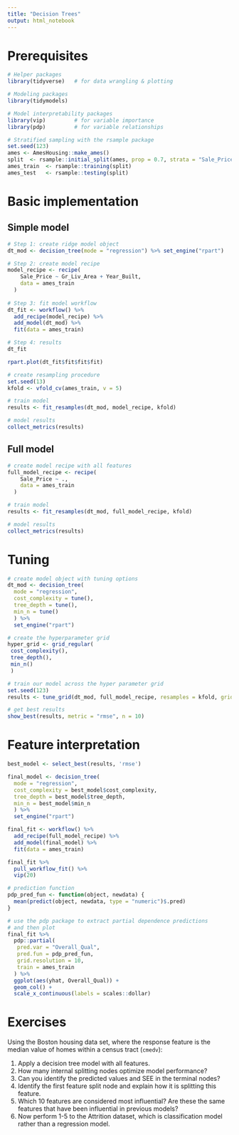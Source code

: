 ```yaml
---
title: "Decision Trees"
output: html_notebook
---
```


# Prerequisites

```r
# Helper packages
library(tidyverse)   # for data wrangling & plotting

# Modeling packages
library(tidymodels) 

# Model interpretability packages
library(vip)         # for variable importance
library(pdp)         # for variable relationships
```

```r
# Stratified sampling with the rsample package
set.seed(123)
ames <- AmesHousing::make_ames()
split  <- rsample::initial_split(ames, prop = 0.7, strata = "Sale_Price")
ames_train  <- rsample::training(split)
ames_test   <- rsample::testing(split)
```

# Basic implementation

## Simple model

```r
# Step 1: create ridge model object
dt_mod <- decision_tree(mode = "regression") %>% set_engine("rpart")

# Step 2: create model recipe
model_recipe <- recipe(
    Sale_Price ~ Gr_Liv_Area + Year_Built, 
    data = ames_train
  )
  
# Step 3: fit model workflow
dt_fit <- workflow() %>%
  add_recipe(model_recipe) %>%
  add_model(dt_mod) %>%
  fit(data = ames_train)

# Step 4: results
dt_fit
```

```r
rpart.plot(dt_fit$fit$fit$fit)
```

```r
# create resampling procedure
set.seed(13)
kfold <- vfold_cv(ames_train, v = 5)

# train model
results <- fit_resamples(dt_mod, model_recipe, kfold)

# model results
collect_metrics(results)
```

## Full model

```r
# create model recipe with all features
full_model_recipe <- recipe(
    Sale_Price ~ ., 
    data = ames_train
  )

# train model
results <- fit_resamples(dt_mod, full_model_recipe, kfold)

# model results
collect_metrics(results)
```


# Tuning

```r
# create model object with tuning options
dt_mod <- decision_tree(
  mode = "regression",
  cost_complexity = tune(),
  tree_depth = tune(),
  min_n = tune()
  ) %>% 
  set_engine("rpart")

# create the hyperparameter grid
hyper_grid <- grid_regular(
 cost_complexity(), 
 tree_depth(),
 min_n()
 )

# train our model across the hyper parameter grid
set.seed(123)
results <- tune_grid(dt_mod, full_model_recipe, resamples = kfold, grid = hyper_grid)

# get best results
show_best(results, metric = "rmse", n = 10)
```

# Feature interpretation

```r
best_model <- select_best(results, 'rmse')

final_model <- decision_tree(
  mode = "regression",
  cost_complexity = best_model$cost_complexity,
  tree_depth = best_model$tree_depth,
  min_n = best_model$min_n
  ) %>% 
  set_engine("rpart")

final_fit <- workflow() %>%
  add_recipe(full_model_recipe) %>%
  add_model(final_model) %>%
  fit(data = ames_train)

final_fit %>%
  pull_workflow_fit() %>%
  vip(20)
```

```r
# prediction function
pdp_pred_fun <- function(object, newdata) {
  mean(predict(object, newdata, type = "numeric")$.pred)
}

# use the pdp package to extract partial dependence predictions
# and then plot
final_fit %>%
  pdp::partial(
   pred.var = "Overall_Qual", 
   pred.fun = pdp_pred_fun,
   grid.resolution = 10, 
   train = ames_train
  ) %>%
  ggplot(aes(yhat, Overall_Qual)) +
  geom_col() +
  scale_x_continuous(labels = scales::dollar)
```

# Exercises

Using the Boston housing data set, where the response feature is the median value of homes within a census tract (`cmedv`):

1. Apply a decision tree model with all features.
2. How many internal splitting nodes optimize model performance?
3. Can you identify the predicted values and SEE in the terminal nodes?
4. Identify the first feature split node and explain how it is splitting this feature.
5. Which 10 features are considered most influential? Are these the same features that have been influential in previous models?
6. Now perform 1-5 to the Attrition dataset, which is classification model rather than a regression model.
